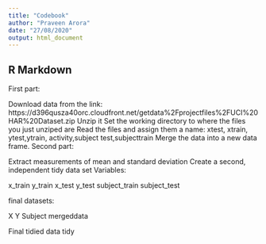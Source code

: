 ```yaml
---
title: "Codebook"
author: "Praveen Arora"
date: "27/08/2020"
output: html_document
---
```


## R Markdown

First part:

Download data from the link: https://d396qusza40orc.cloudfront.net/getdata%2Fprojectfiles%2FUCI%20HAR%20Dataset.zip
Unzip it
Set the working directory to where the files you just unziped are
Read the files and assign them a name: xtest, xtrain, ytest,ytrain, activity,subject test,subjecttrain
Merge the data into a new data frame.
Second part:

Extract measurements of mean and standard deviation
Create a second, independent tidy data set
Variables:

x_train
y_train
x_test
y_test
subject_train
subject_test

final datasets:

X
Y
Subject
mergeddata

Final tidied data
tidy